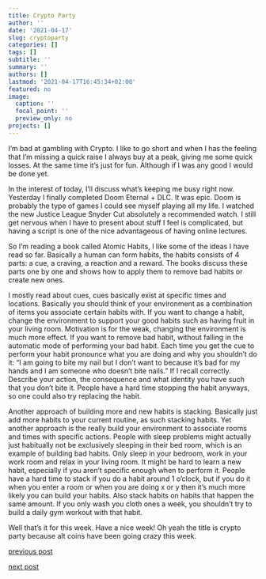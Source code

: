 ```yaml
---
title: Crypto Party
author: ''
date: '2021-04-17'
slug: cryptoparty
categories: []
tags: []
subtitle: ''
summary: ''
authors: []
lastmod: '2021-04-17T16:45:34+02:00'
featured: no
image:
  caption: ''
  focal_point: ''
  preview_only: no
projects: [] 
---
```


I'm bad at gambling with Crypto. I like to go short and when I has the feeling that I'm missing a quick raise I always buy at a peak, giving me some quick losses. At the same time it's just for fun. Although if I was any good I would be done yet.

In the interest of today, I'll discuss what's keeping me busy right now. Yesterday I finally completed Doom Eternal + DLC. It was epic. Doom is probably the type of games I could see myself playing all my life. I watched the new Justice League Snyder Cut absolutely a recommended watch. I still get nervous when I have to present about stuff I feel is complicated, but having a script is one of the nice advantageous of having online lectures.

So I'm reading a book called Atomic Habits, I like some of the ideas I have read so far. Basically a human can form habits, the habits consists of 4 parts: a cue, a craving, a reaction and a reward. The books discuss these parts one by one and shows how to apply them to remove bad habits or create new ones. 

I mostly read about cues, cues basically exist at specific times and locations. Basically you should think of your environment as a combination of items you associate certain habits with. If you want to change a habit, change the environment to support your good habits such as having fruit in your living room. Motivation is for the weak, changing the environment is much more effect. If you want to remove bad habit, without falling in the automatic mode of performing your bad habit. Each time you get the cue to perform your habit pronounce what you are doing and why you shouldn't do it: "I am going to bite my nail but I don't want to because it's bad for my hands and I am someone who doesn't bite nails." If I recall correctly. Describe your action, the consequence and what identity you have such that you don't bite it. People have a hard time stopping the habit anyways, so one could also try replacing the habit. 

Another approach of building more and new habits is stacking. Basically just add more habits to your current routine, as such stacking habits. Yet another approach is the really build your environment to associate rooms and times with specific actions. People with sleep problems might actually just habitually not be exclusively sleeping in their bed room, which is an example of building bad habits. Only sleep in your bedroom, work in your work room and relax in your living room.  It might be hard to learn a new habit, especially if you aren't specific enough when to perform it. People have a hard time to stack if you do a habit around 1 o'clock, but if you do it when you enter a room or when you are doing x or y then it's much more likely you can build your habits. Also stack habits on habits that happen the same amount. If you only wash you cloth ones a week, you shouldn't try to build a daily gym workout with that habit.

Well that's it for this week. Have a nice week! Oh yeah the title is crypto party because alt coins have been going crazy this week. 



[previous post](/2021/04/12/atomicreforming)

[next post](/2021/04/24/howthingsare)
